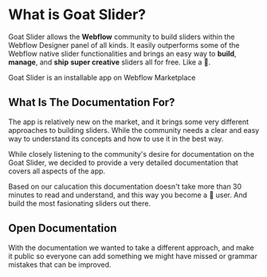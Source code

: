 
# What is Goat Slider?
 
Goat Slider allows the **Webflow** community to build sliders within the Webflow Designer panel of all kinds. It easily outperforms some of the Webflow native slider functionalities and brings an easy way to **build**, **manage**, and **ship** **super creative** sliders all for free. Like a 🐐.

<Callout>
  Goat Slider is an installable app on Webflow Marketplace
</Callout>

## What Is The Documentation For?

The app is relatively new on the market, and it brings some very different approaches to building sliders. While the community needs a clear and easy way to understand its concepts and how to use it in the best way.

While closely listening to the community's desire for documentation on the Goat Slider, we decided to provide a very detailed documentation that covers all aspects of the app.

Based on our calucation this documentation doesn't take more than 30 minutes to read and understand, and this way you become a 🐐 user. And build the most fasionating sliders out there.

## Open Documentation

With the documentation we wanted to take a different approach, and make it public so everyone can add something we might have missed or grammar mistakes that can be improved.